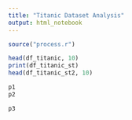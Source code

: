 ```yaml
---
title: "Titanic Dataset Analysis"
output: html_notebook
---
```

```r
source("process.r")
```
```r
head(df_titanic, 10)
print(df_titanic_st)
head(df_titanic_st2, 10)
```

```r
p1
p2
```

```r
p3
```
